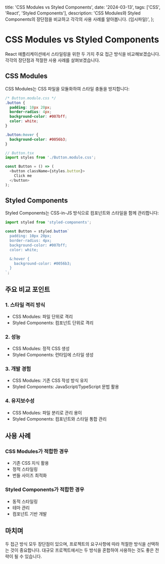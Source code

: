   title: 'CSS Modules vs Styled Components',
  date: '2024-03-13',
  tags: ['CSS', 'React', 'Styled Components'],
  description:
    'CSS Modules와 Styled Components의 장단점을 비교하고 각각의 사용 사례를 알아봅니다. (임시파일)',
};

# CSS Modules vs Styled Components

React 애플리케이션에서 스타일링을 위한 두 가지 주요 접근 방식을 비교해보겠습니다. 각각의 장단점과 적절한 사용 사례를 살펴보겠습니다.

## CSS Modules

CSS Modules는 CSS 파일을 모듈화하여 스타일 충돌을 방지합니다:

```css
/* Button.module.css */
.button {
  padding: 10px 20px;
  border-radius: 4px;
  background-color: #007bff;
  color: white;
}

.button:hover {
  background-color: #0056b3;
}
```

```typescript
// Button.tsx
import styles from './Button.module.css';

const Button = () => (
  <button className={styles.button}>
    Click me
  </button>
);
```

## Styled Components

Styled Components는 CSS-in-JS 방식으로 컴포넌트와 스타일을 함께 관리합니다:

```typescript
import styled from 'styled-components';

const Button = styled.button`
  padding: 10px 20px;
  border-radius: 4px;
  background-color: #007bff;
  color: white;

  &:hover {
    background-color: #0056b3;
  }
`;
```

## 주요 비교 포인트

### 1. 스타일 격리 방식

- CSS Modules: 파일 단위로 격리
- Styled Components: 컴포넌트 단위로 격리

### 2. 성능

- CSS Modules: 정적 CSS 생성
- Styled Components: 런타임에 스타일 생성

### 3. 개발 경험

- CSS Modules: 기존 CSS 작성 방식 유지
- Styled Components: JavaScript/TypeScript 문법 활용

### 4. 유지보수성

- CSS Modules: 파일 분리로 관리 용이
- Styled Components: 컴포넌트와 스타일 통합 관리

## 사용 사례

### CSS Modules가 적합한 경우

- 기존 CSS 지식 활용
- 정적 스타일링
- 번들 사이즈 최적화

### Styled Components가 적합한 경우

- 동적 스타일링
- 테마 관리
- 컴포넌트 기반 개발

## 마치며

두 접근 방식 모두 장단점이 있으며, 프로젝트의 요구사항에 따라 적절한 방식을 선택하는 것이 중요합니다.
대규모 프로젝트에서는 두 방식을 혼합하여 사용하는 것도 좋은 전략이 될 수 있습니다.
